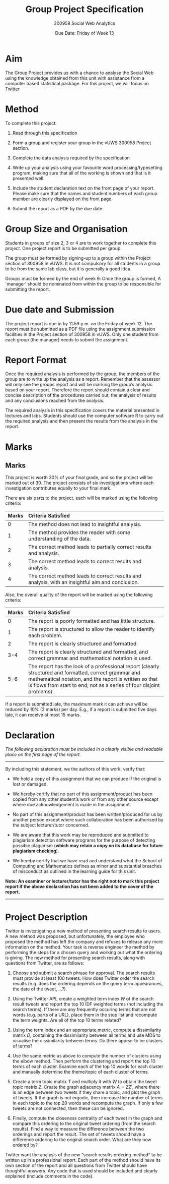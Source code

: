 % Group Project Specification
% 300958 Social Web Analytics
% Due Date: Friday of Week 13

# Aim

The Group Project provides us with a chance to analyse the Social Web
using the knowledge obtained from this unit with assistance from a
computer based statistical package. For this project, we will focus on
[Twitter](http://www.twitter.com).

# Method

To complete this project:

1. Read through this specification

2. Form a group and register your group in the vUWS 300958 Project
   section.

3. Complete the data analysis required by the specification

4. Write up your analysis using your favourite word
   processing/typesetting program, making sure that all of the working
   is shown and that is it presented well.

5. Include the student declaration text on the front page of your
   report. Please make sure that the names and student numbers of each
   group member are clearly displayed on the front page.

6. Submit the report as a PDF by the due date.


# Group Size and Organisation

Students in groups of size 2, 3 or 4 are to work together to complete
this project.  One project report is to be submitted per group.

The group must be formed by signing-up to a group within the Project
section of 300958 in vUWS.  It is not compulsory for all students in a
group to be from the same lab class, but it is generally a good idea.

Groups must be formed by the end of week 9. Once the group is formed,
A `manager' should be nominated from within the group to be
responsible for submitting the report.


# Due date and Submission

The project report is due in by 11:59 p.m. on the Friday of week 12.
The report must be submitted as a PDF file using the assignment
submission facilities in the Project section of 300958 in vUWS.  Only
one student from each group (the manager) needs to submit the
assignment.


# Report Format

Once the required analysis is performed by the group, the members of
the group are to write up the analysis as a report. Remember that the
assessor will only see the groups report and will be marking the
group's analysis based on your report. Therefore the report should
contain a clear and concise description of the procedures carried out,
the analysis of results and any conclusions reached from the analysis.

The required analysis in this specification covers the material
presented in lectures and labs.  Students should use the computer
software R to carry out the required analysis and then present the results
from the analysis in the report.


# Marks

## Marks

This project is worth 30% of your final grade, and so the project will
be marked out of 30. The project consists of six investigations where
each investigation contributes equally to your final mark.

There are six parts to the project, each will be marked using the
following criteria:

--------------------------------------------------------------------------
Marks  Criteria Satisfied
-----  -------------------------------------------------------------------
0      The method does not lead to insightful analysis.

1      The method provides the reader with some understanding of the data.

2      The correct method leads to partially correct results and analysis.

3      The correct method leads to correct results and analysis.

4      The correct method leads to correct results and analysis, with an insightful aim and conclusion.
--------------------------------------------------------------------------

Also, the overall quality of the report will be marked using the
following criteria:

--------------------------------------------------------------------------
Marks  Criteria Satisfied
-----  -------------------------------------------------------------------
0      The report is poorly formatted and has little structure.

1      The report is structured to allow the reader to identify each problem.

2      The report is clearly structured and formatted.

3-4    The report is clearly structured and formatted, and correct grammar and
        mathematical notation is used.

5-6    The report has the look of a professional report (clearly structured
        and formatted, correct grammar and mathematical notation, and the report is
        written so that is flows from start to end, not as a series of four
        disjoint problems).
--------------------------------------------------------------------------

If a report is submitted late, the maximum mark it can achieve will be
reduced by 10% (3 marks) per day. E.g., if a report is submitted five
days late, it can receive at most 15 marks.


# Declaration

*The following declaration must be included in a clearly visible and
readable place on the first page of the report.*

* * * * * * *

By including this statement, we the authors of this work, verify that:

- We hold a copy of this assignment that we can produce if the
  original is lost or damaged.

- We hereby certify that no part of this assignment/product has been
  copied from any other student's work or from any other source except
  where due acknowledgement is made in the assignment.

- No part of this assignment/product has been written/produced for us
  by another person except where such collaboration has been
  authorised by the subject lecturer/tutor concerned.

- We are aware that this work may be reproduced and submitted to
  plagiarism detection software programs for the purpose of detecting
  possible plagiarism (**which may retain a copy on its database
  for future plagiarism checking**).

- We hereby certify that we have read and understand what the School
  of Computing and Mathematics defines as minor and substantial
  breaches of misconduct as outlined in the learning guide for this
  unit.

**Note: An examiner or lecturer/tutor has the right not to mark this
  project report if the above declaration has not been added to the
  cover of the report.**

* * * * * * *

# Project Description

Twitter is investigating a new method of presenting search results to
users.  A new method was proposed, but unfortunately, the employee who
proposed the method has left the company and refuses to release any
more information on the method. Your task is reverse engineer the
method by performing the steps for a chosen query and working out what
the ordering is giving. The new method for presenting search results,
along with questions from Twitter, are as follows:

1. Choose and submit a search phrase for approval. The search results
  must provide at least 100 tweets. How does Twitter order the search
  results (e.g. does the ordering depends on the query term
  appearances, the date of the tweet, ...?).

2. Using the Twitter API, create a weighted term index $W$ of the
  search result tweets and report the top 10 IDF weighted terms (not
  including the search terms). If there are any frequently occuring
  terms that are not words (e.g. parts of a URL), place them in the
  stop list and recompute the term weights. Are all of the top 10
  terms related?

3. Using the term index and an appropriate metric, compute a
  dissimilarity matrix $D$, containing the dissimilarity between all
  terms and use MDS to visualise the dissimilarity between terms. Do
  there appear to be clusters of terms?

4. Use the same metric as above to compute the number of clusters using
  the elbow method. Then perform the clustering and report the top 10
  terms of each cluster. Examine each of the top 10 words for each
  cluster and manually determine the theme/topic of each cluster of
  terms.

5. Create a term topic matrix $T$ and multiply it with $W$ to obtain
  the tweet topic matrix $Z$. Create the graph adjacency matrix $A =
  ZZ'$, where there is an edge between two tweets if they share a
  topic, and plot the graph of tweets. If the graph is not ergodic,
  then increase the number of terms in each topic to the top 20 words
  and recompute the graph. If only a few tweets are not connected,
  then these can be ignored.

6. Finally, compute the closeness centrality of each tweet in the graph
  and compare this ordering to the original tweet ordering (from the
  search results). Find a way to measure the difference between the
  two orderings and report the result. The set of tweets should have a
  difference ordering to the original search order. What are they now
  ordered by?

Twitter want the analysis of the new "search results ordering method"
to be written up in a professional report. Each part of the method
should have its own section of the report and all questions from
Twitter should have thoughtful answers. Any code that is used should
be included and clearly explained (include comments in the code).

